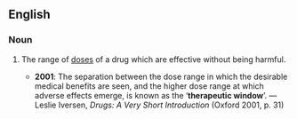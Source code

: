 ==English==
{{wikipedia}}

===Noun===
{{en-noun|head=[[therapeutic]] [[window]]}}

# {{context|pharmacology|lang=en}} The range of [[doses]] of a drug which are effective without being harmful.
#* '''2001''': The separation between the dose range in which the desirable medical benefits are seen, and the higher dose range at which adverse effects emerge, is known as the ‘'''therapeutic window'''’. — Leslie Iversen, ''Drugs: A Very Short Introduction'' (Oxford 2001, p. 31)